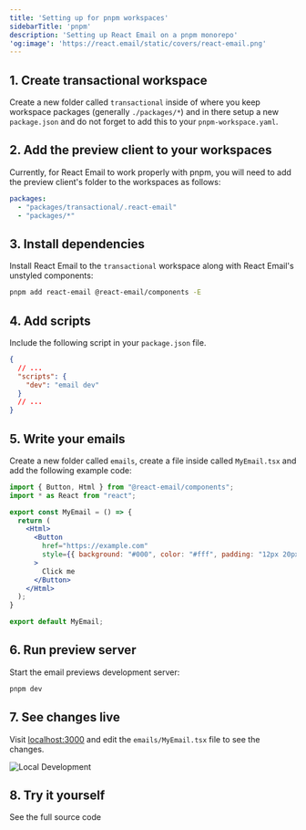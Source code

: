 ```yaml
---
title: 'Setting up for pnpm workspaces'
sidebarTitle: 'pnpm'
description: 'Setting up React Email on a pnpm monorepo'
'og:image': 'https://react.email/static/covers/react-email.png'
---
```


## 1. Create transactional workspace

Create a new folder called `transactional` inside of where you keep workspace packages (generally `./packages/*`) and in there setup a new `package.json` and do not forget to add this to your `pnpm-workspace.yaml`.

## 2. Add the preview client to your workspaces

Currently, for React Email to work properly with pnpm, you will need to add
the preview client's folder to the workspaces as follows:

```yaml pnpm-workspace.yaml
packages:
  - "packages/transactional/.react-email"
  - "packages/*"
```

## 3. Install dependencies

Install React Email to the `transactional` workspace along with React Email's unstyled components:

```sh packages/transactional
pnpm add react-email @react-email/components -E
```

## 4. Add scripts

Include the following script in your `package.json` file.

```json packages/transactional/package.json
{
  // ...
  "scripts": {
    "dev": "email dev"
  }
  // ...
}
```

## 5. Write your emails

Create a new folder called `emails`, create a file inside called `MyEmail.tsx` and add the following example code:

```jsx packages/transactional/emails/MyEmail.tsx
import { Button, Html } from "@react-email/components";
import * as React from "react";

export const MyEmail = () => {
  return (
    <Html>
      <Button
        href="https://example.com"
        style={{ background: "#000", color: "#fff", padding: "12px 20px" }}
      >
        Click me
      </Button>
    </Html>
  );
}

export default MyEmail;
```

## 6. Run preview server

Start the email previews development server:

```sh packages/transactional
pnpm dev
```

## 7. See changes live

Visit [localhost:3000](http://localhost:3000) and edit the `emails/MyEmail.tsx` file to see the changes.

<Frame>
  <img alt="Local Development" src="/images/local-dev.png" />
</Frame>

## 8. Try it yourself

<Card title="React Email + Turborepo + pnpm example" icon="arrow-up-right-from-square" href="https://github.com/resend/react-email-turborepo-pnpm-example">
  See the full source code
</Card>
